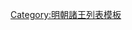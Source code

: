 {{ming|title=明朝周義寧國諸王|ed=周義寧國|head=[[弘治]]二年（[[1489年]]）封。|
{{ming/title}}
{{ming/list|義寧昭安王|[[朱安涘]]|朱同䥝、庶四子|[[1489年]]—[[1500年]]<br>[[1510年]]—[[1522年]]|弘治二年封。十三年革爵<ref name="a"/>。[[正德 (明朝)|正德]]五年復爵<ref name="a"/>。[[嘉靖]]元年薨。}}
{{ming/list|義寧榮懿王|[[朱睦櫸]]|朱安涘、嫡二子<ref name="a"/>|[[1527年]]—[[1536年]]|嘉靖六年襲封<ref name="a">《[[明實錄]]》</ref>。十五年薨。}}
{{ming/list|義寧恭簡王|[[朱勤𤑐|朱勤{{僻字|𤑐|⿱福火}}]]<ref name="a"/>|朱睦櫸、子|[[1539年]]—[[1588年]]|嘉靖十八年襲封。[[萬曆]]十六年薨。}}
{{ming/list|義寧莊恪王|[[朱朝墷]]|朱勤{{僻字|𤑐|⿱福火}}、嫡一子|追封|嘉靖三十六年封[[长子 (封号)|長子]]。[[隆庆 (明朝)|隆慶]]三年卒。以子[[朱在𨬂]]襲封。追封王，諡莊恪。}}
{{ming/list|義寧王|[[朱在𨬂]]|朱朝墷、庶一子|[[1594年]]—[[1644年]]|萬曆五年封[[长孙 (封号)|長孫]]。二十二年襲封。[[崇禎]]十七年，清致[[北京]]。}}
{{ming/note|參考文獻}}
{{ming/note|ref}}
}}<noinclude>
[[Category:明朝諸王列表模板]]
</noinclude>
